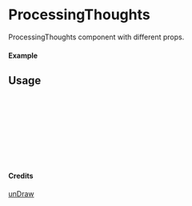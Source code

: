 
<Meta of={ProcessingThoughts} title="unDraw/ProcessingThoughts" />

# ProcessingThoughts

ProcessingThoughts component with different props.

#### Example

<Canvas of={ProcessingThoughts.Primary} />

## Usage

```ts
import { ProcessingThoughts } from "yadl-ui";

const Example = () => {
  return (
      <ProcessingThoughts />
  );
};

export default Example;
```

#### Credits
[unDraw](https://undraw.co/illustrations)
